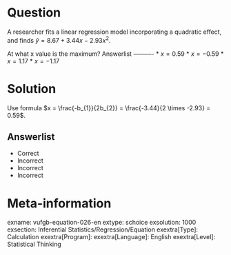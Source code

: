 Question
========

A researcher fits a linear regression model incorporating a quadratic effect, and finds $\hat{y} = 8.67+3.44x-2.93x^{2}$.

At what x value is the maximum? 
Answerlist
----------
* $x = 0.59$
* $x = -0.59$
* $x = 1.17$
* $x = -1.17$

Solution
========

Use formula $x = \frac{-b_{1}}{2b_{2}} = \frac{-3.44}{2 \times -2.93} =  0.59$.

Answerlist
----------
* Correct
* Incorrect
* Incorrect
* Incorrect

Meta-information
================
exname: vufgb-equation-026-en
extype: schoice
exsolution: 1000
exsection: Inferential Statistics/Regression/Equation
exextra[Type]: Calculation
exextra[Program]: 
exextra[Language]: English
exextra[Level]: Statistical Thinking
